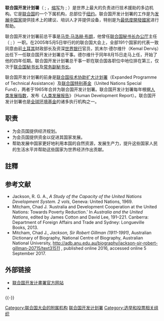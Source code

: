 {{Infobox UN
|name = 联合国开发计划署<br /> Le Programme des Nations unies <br /> pour le développement (PNUD) <br /> United Nations<br />Development Programme 
|image = UNDP logo.svg
|image size = 150
|caption =
|type = 會議執行處
|acronyms = UNDP
|head = 阿希姆·施泰纳（Achim Steiner）<ref name="undp.org administrator">{{Cite web|title=UNDP Executive Board welcomes appointment of Achim Steiner as new Administrator|url=http://www.undp.org/content/undp/en/home/presscenter/pressreleases/2017/04/19/undp-executive-board-welcomes-appointment-of-achim-steiner-as-new-administrator.html|date=19 Apr 2017|access-date=24 April 2017|archive-date=24 April 2017|archive-url=https://web.archive.org/web/20170424181516/http://www.undp.org/content/undp/en/home/presscenter/pressreleases/2017/04/19/undp-executive-board-welcomes-appointment-of-achim-steiner-as-new-administrator.html|url-status=live}}</ref><br /><small>(管理者)</small>
|status = 運作中 
|established = 1965
|website = [http://www.undp.org www.undp.org]
|parent = [[ECOSOC|ECOSOC]]<ref>{{Cite journal
 |url         = http://www.unausa.org/atf/cf/%7b49C555AC-20C8-4B43-8483-A2D4C1808E4E%7d/2007+UNA-USA+MUN+UNDP+%5bMegacities+and+the+Environment,+Foreign+Direct+Investment%5d.pdf
 |title       = Background Guide;: Executive board of the United Nations Development Programme (UNDP)
 |publisher   = UN-USA
 |access-date  = 13 December 2007
 |archive-url  = https://web.archive.org/web/20070614085742/http://www.unausa.org/atf/cf/%7b49C555AC-20C8-4B43-8483-A2D4C1808E4E%7d/2007%20UNA-USA%20MUN%20UNDP%20%5bMegacities%20and%20the%20Environment,%20Foreign%20Direct%20Investment%5d.pdf
 |archive-date = 14 June 2007
 |url-status     = dead
}} (from internet archive)</ref>
|subsidiaries = 
|commons = [[United_Nations|United Nations]]
|footnotes = 
}}

'''联合国开发计划署'''（{{lang-fr|Le Programme des Nations unies pour le développement}} ; {{lang-en|The United Nations Development Programme}}，[[缩写|缩写]]为 {{lang|en|'''PNUD'''}} ; {{lang|en|'''UNDP'''}}）是世界上最大的负责进行技术援助的多边机构。它是[[联合国|联合国]]的一个下属机构，总部位于[[纽约|纽约]]。联合国开发计划署的工作是为[[发展中国家|发展中国家]]提供技术上的建议、培训人才并提供设备，特别是为[[最低度開發國家|最低度開發國家]]进行帮助。

联合国开发计划署前总干事是[[马克·马洛赫·布朗|马克·马洛赫·布朗]]，他曾任[[联合国秘书长办公厅|联合国秘书长办公厅]]主任（{{lang-fr|Chef d'état-major - Cabinet du Secrétaire Général des Nations Unies}} ; {{lang-en|Chief of Staff to the Secretary General}}）一职。在2005年5月5日举行的的联合国大会上，全部191个国家的代表一致同意由前[[土耳其|土耳其]]财政部长及资深[[世界银行|世界银行]]官员，凯末尔·德尔维什（Kemal Derviş）出任下一任联合国开发计划署总干事。德尔维什于同年8月15日走马上任，开始了他的四年任期。联合国开发计划署总干事一职在联合国各职位中地位排在第三，仅次于[[联合国秘书长|联合国秘书长]]及[[联合国常务副秘书长|常务副秘书长]]。

联合国开发计划署的前身是[[联合国技术协助扩大计划署|联合国技术协助扩大计划署]]（Expanded Programme of Technical Assistance）及[[联合国特别基金|联合国特别基金]]（United Nations Special Fund），两者于1965年合并为联合国开发计划署。联合国开发计划署每年根据[[人类发展指数|人类发展指数]]，发布《[[人类发展报告|人类发展报告]]》（Human Development Report）。联合国开发计划署也是[[全球环境基金|全球环境基金]]的诸多执行机构之一。

== 职责 ==
* 为会员国提供经济规划。
* 为会员国提供资金以促进其国家发展。
* 帮助发展中国家更好地利用本国的自然资源，发展生产力，提升这些国家人民的生活水平并帮助这些国家为世界经济作出贡献。

==註釋==
{{reflist}}

== 参考文献 ==
{{refbegin|2}}
*Jackson, R. G. A., ''A Study of the Capacity of the United Nations Development System. 2 vols'', Geneva: United Nations, 1969.
*Mitcham, Chad J. ‘Australia and Development Cooperation at the United Nations: Towards Poverty Reduction.’ In ''Australia and the United Nations'', edited by James Cotton and David Lee, 191–221. Canberra: Department of Foreign Affairs and Trade and Sydney: Longueville Books, 2013.
*Mitcham, Chad J., ''Jackson, Sir Robert Gillman (1911-1991)'', Australian Dictionary of Biography, National Centre of Biography, Australian National University, http://adb.anu.edu.au/biography/jackson-sir-robert-gillman-20715/text31511 {{Wayback|url=http://adb.anu.edu.au/biography/jackson-sir-robert-gillman-20715/text31511 |date=20220301032000 }}, published online 2016, accessed online 5 September 2017.
{{refend}}

== 外部链接 ==
{{Commons category|United Nations Development Programme}}
* [http://www.undp.org/ 联合国开发计畫署官方网站] {{Wayback|url=http://www.undp.org/ |date=20110420231850 }}
* {{Sinaweibo|undpchina}}
{{-}}
{{UN|state=collapsed}}
{{选举组织|state=collapsed}}

{{Authority control}}
[[Category:联合国大会的附属机构|Category:联合国大会的附属机构]]
[[Category:联合国开发计划署|]]
[[Category:选举和投票相关组织|Category:选举和投票相关组织]]
